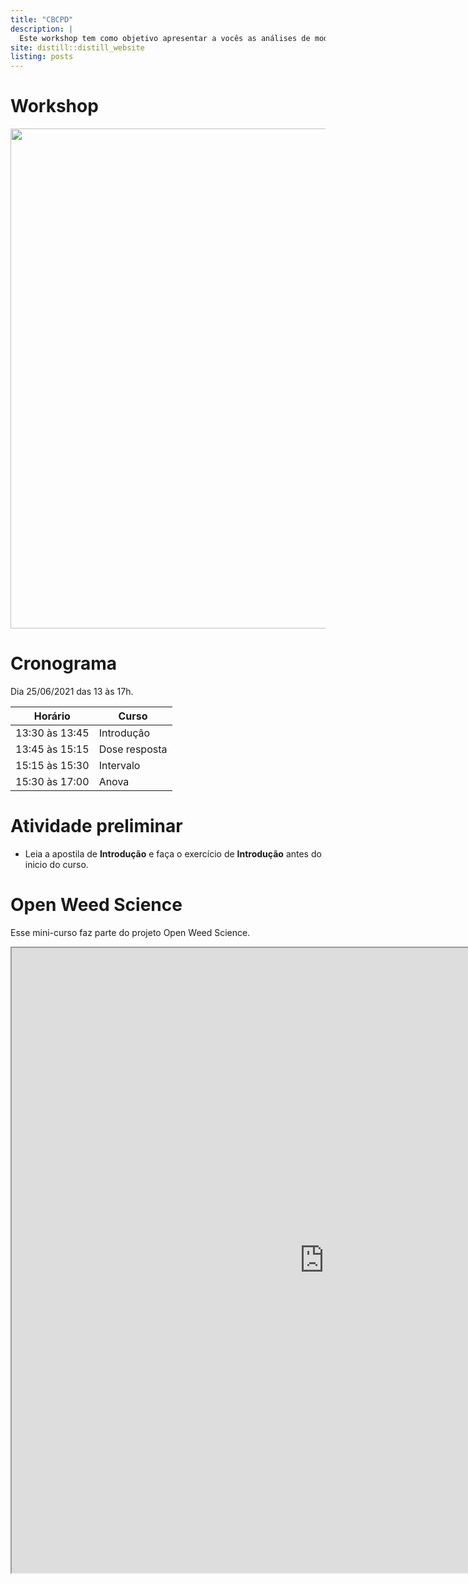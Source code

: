 ```yaml
---
title: "CBCPD"
description: |
  Este workshop tem como objetivo apresentar a vocês as análises de modelos mistos com ANOVA e dose resposta no R. Especificamente, estamos interessados em analisar experimentos aplicados na ciência da planta daninha.
site: distill::distill_website
listing: posts
---
```



# Workshop

<center>
<img src="images/flyer_oliveira.png" width="800px"/>
</center>


# Cronograma



Dia 25/06/2021 das 13 às 17h.

| Horário        	| Curso         	|
|----------------	|---------------	|
| 13:30 às 13:45 	| Introdução  	  |
| 13:45 às 15:15 	| Dose resposta	  |
| 15:15 às 15:30 	| Intervalo	      |
| 15:30 às 17:00 	| Anova           |




# Atividade preliminar

- Leia a apostila de **Introdução** e faça o exercício de **Introdução** antes do inicio do curso.


# Open Weed Science

Esse mini-curso faz parte do projeto Open Weed Science.

<iframe width='1000px' height='1000px' src='https://openweedsci.netlify.app/' >
</iframe>